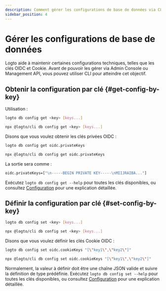 ```yaml
---
description: Comment gérer les configurations de base de données via CLI.
sidebar_position: 4
---
```



# Gérer les configurations de base de données

Logto aide à maintenir certaines configurations techniques, telles que les clés OIDC et Cookie. Avant de pouvoir les gérer via Admin Console ou Management API, vous pouvez utiliser CLI pour atteindre cet objectif.

## Obtenir la configuration par clé \{#get-config-by-key}

Utilisation :

<Tabs groupId="cmd">

  <TabItem value="cli" label="CLI">

```bash
logto db config get <key> [keys...]
```

  </TabItem>
  <TabItem value="npx" label="npx">

```bash
npx @logto/cli db config get <key> [keys...]
```

  </TabItem>

</Tabs>

Disons que vous voulez obtenir les clés privées OIDC :

<Tabs groupId="cmd">

  <TabItem value="cli" label="CLI">

```bash
logto db config get oidc.privateKeys
```

  </TabItem>
  <TabItem value="npx" label="npx">

```bash
npx @logto/cli db config get oidc.privateKeys
```

  </TabItem>

</Tabs>

La sortie sera comme :

```bash
oidc.privateKeys=["\n-----BEGIN PRIVATE KEY-----\nMIIJRAIBA..."]
```

Exécutez `logto db config get --help` pour toutes les clés disponibles, ou consultez [Configuration](/concepts/core-service/configuration/#database-configs) pour une explication détaillée.

## Définir la configuration par clé \{#set-config-by-key}

<Tabs groupId="cmd">

  <TabItem value="cli" label="CLI">

```bash
logto db config set <key> [keys...]
```

  </TabItem>
  <TabItem value="npx" label="npx">

```bash
npx @logto/cli db config set <key> [keys...]
```

  </TabItem>

</Tabs>

Disons que vous voulez définir les clés Cookie OIDC :

<Tabs groupId="cmd">

  <TabItem value="cli" label="CLI">

```bash
logto db config set oidc.cookieKeys "[\"key1\",\"key2\"]"
```

  </TabItem>
  <TabItem value="npx" label="npx">

```bash
npx @logto/cli db config set oidc.cookieKeys "[\"key1\",\"key2\"]"
```

  </TabItem>

</Tabs>

Normalement, la valeur à définir doit être une chaîne JSON valide et suivre la définition de type prédéfinie. Exécutez `logto db config set --help` pour toutes les clés disponibles, ou consultez [Configuration](/concepts/core-service/configuration/) pour une explication détaillée.
